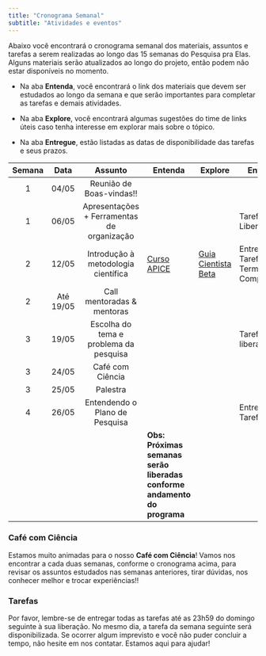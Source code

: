 ```yaml
---
title: "Cronograma Semanal"
subtitle: "Atividades e eventos"
---
```


Abaixo você encontrará o cronograma semanal dos materiais, assuntos e tarefas a serem realizadas ao longo das 15 semanas do Pesquisa pra Elas. Alguns materiais serão atualizados ao longo do projeto, então podem não estar disponíveis no momento.

-   Na aba **Entenda**, você encontrará o link dos materiais que devem ser estudados ao longo da semana e que serão importantes para completar as tarefas e demais atividades.

-   Na aba **Explore**, você encontrará algumas sugestões do time de links úteis caso tenha interesse em explorar mais sobre o tópico.

-   Na aba **Entregue**, estão listadas as datas de disponibilidade das tarefas e seus prazos.

| Semana |   Data    |                  Assunto                   | Entenda                                                                  | Explore                                        | Entregue                                |
|:---------:|:---------:|:---------:|-------------------|-----------|-----------|
|   1    |   04/05   |          Reunião de Boas-vindas!!          |                                                                          |                                                |                                         |
|   1    |   06/05   | Apresentações + Ferramentas de organização |                                                                          |                                                | Tarefa 1 Liberada                       |
|   2    |   12/05   |    Introdução à metodologia científica     | [Curso APICE](https://apice.febrace.org.br/)                             | [Guia Cientista Beta](Guia%20Cientista%20Beta) | Entrega Tarefa 1 + Termo de Compromisso |
|   2    | Até 19/05 |         Call mentoradas & mentoras         |                                                                          |                                                |                                         |
|   3    |   19/05   |   Escolha do tema e problema da pesquisa   |                                                                          |                                                | Tarefa 2 liberada                       |
|   3    |   24/05   |              Café com Ciência              |                                                                          |                                                |                                         |
|   3    |   25/05   |                  Palestra                  |                                                                          |                                                |                                         |
|   4    |   26/05   |       Entendendo o Plano de Pesquisa       |                                                                          |                                                | Entrega Tarefa 2                        |
|        |           |                                            | **Obs: Próximas semanas serão liberadas conforme andamento do programa** |                                                |                                         |

###  Café com Ciência 

Estamos muito animadas para o nosso **Café com Ciência**! Vamos nos encontrar a cada duas semanas, conforme o cronograma acima, para revisar os assuntos estudados nas semanas anteriores, tirar dúvidas, nos conhecer melhor e trocar experiências!!

### Tarefas

Por favor, lembre-se de entregar todas as tarefas até as 23h59 do domingo seguinte à sua liberação. No mesmo dia, a tarefa da semana seguinte será disponibilizada. Se ocorrer algum imprevisto e você não puder concluir a tempo, não hesite em nos contatar. Estamos aqui para ajudar!
